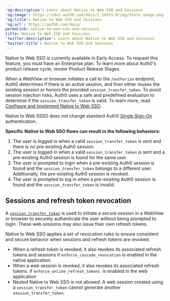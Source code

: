 ---
'og:description': Learn about Native to Web SSO and Sessions
'og:image': https://cdn2.auth0.com/docs/1.14553.0/img/share-image.png
'og:title': Native to Web SSO and Sessions
'og:url': https://auth0.com/docs/
permalink: native-to-web-sso-and-sessions
title: Native to Web SSO and Sessions
'twitter:description': Learn about Native to Web SSO and Sessions
'twitter:title': Native to Web SSO and Sessions
---
<Callout icon="file-lines" color="#0EA5E9" iconType="regular">

Native to Web SSO is currently available in Early Access. To request this feature, you must have an Enterprise plan. To learn more about Auth0's product release cycle, review Product Release Stages.

</Callout>

When a WebView or browser initiates a call to the `/authorize` endpoint, Auth0 determines if there is an active session, and then either reuses the existing session or honors the provided `session_transfer_token`. To avoid session injection risks, Auth0 uses a safe and predefined evaluation to determine if the `session_transfer_token` is valid. To learn more, read [Configure and Implement Native to Web SSO](/docs/authenticate/single-sign-on/native-to-web/configure-implement-native-to-web).

<Callout icon="file-lines" color="#0EA5E9" iconType="regular">

Native to Web SSSO does not change standard Auth0 [Single Sign-On](/docs/authenticate/single-sign-on) authentication.

</Callout>

**Specific Native to Web <Tooltip tip="Single Sign-On (SSO): Service that, after a user logs into one applicaton, automatically logs that user in to other applications." cta="View Glossary" href="/docs/glossary?term=SSO">SSO</Tooltip> flows can result in the following behaviors:**

1. The user is logged in when a valid `session_transfer_token` is sent and there is no pre-existing Auth0 session.
2. The user is logged in when a valid `session_transfer_token` is sent and a pre-existing Auth0 session is found for the same user.
3. The user is prompted to login when a pre-existing Auth0 session is found and the `session_transfer_token` belongs to a different user. Additionally, the pre-existing Auth0 session is revoked.
4. The user is prompted to log in when a pre-existing Auth0 session is found and the `session_transfer_token` is invalid.

## Sessions and refresh token revocation

A [`session_transfer_token`](/docs/authenticate/single-sign-on/native-to-web/configure-implement-native-to-web#create-and-manage-session-transfer-tokens) is used to initiate a secure session in a WebView or browser to securely authenticate the user without being prompted to login. These web sessions may also issue their own <Tooltip tip="Refresh Token: Token used to obtain a renewed Access Token without forcing users to log in again." cta="View Glossary" href="/docs/glossary?term=refresh+tokens">refresh tokens</Tooltip>.

Native to Web SSO applies a set of revocation rules to ensure consistent and secure behavior when sessions and refresh tokens are revoked:

* When a refresh token is revoked, it also revokes its associated refresh tokens and sessions if `enforce_cascade_revocation` is enabled in the native application.
* When a web session is revoked, it also revokes its associated refresh tokens  if `enforce_online_refresh_tokens`  is enabled in the web application
* Nested Native to Web SSO is not allowed. A web session created using a `session_transfer_token` cannot generate another `session_transfer_token`.